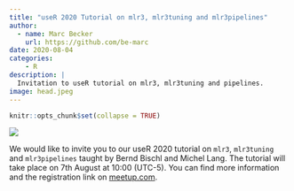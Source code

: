 ```yaml
---
title: "useR 2020 Tutorial on mlr3, mlr3tuning and mlr3pipelines"
author:
  - name: Marc Becker
    url: https://github.com/be-marc
date: 2020-08-04
categories:
    - R
description: |
  Invitation to useR tutorial on mlr3, mlr3tuning and pipelines.
image: head.jpeg
---
```


```r
knitr::opts_chunk$set(collapse = TRUE)
```

![](head.jpeg)

We would like to invite you to our useR 2020 tutorial on `mlr3`, `mlr3tuning` and `mlr3pipelines` taught by Bernd Bischl and Michel Lang.
The tutorial will take place on 7th August at 10:00 (UTC-5).
You can find more information and the registration link on [meetup.com](https://www.meetup.com/rladies-galapagos-islands/events/272240650/?isFirstPublish=true).
